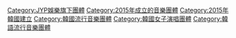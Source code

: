 {{Cat main|TWICE}}
[[Category:JYP娛樂旗下團體|Category:JYP娛樂旗下團體]]
[[Category:2015年成立的音樂團體|Category:2015年成立的音樂團體]]
[[Category:2015年韓國建立|Category:2015年韓國建立]]
[[Category:韓國流行音樂團體|Category:韓國流行音樂團體]]
[[Category:韓國女子演唱團體|Category:韓國女子演唱團體]]
[[Category:韓語流行音樂團體|Category:韓語流行音樂團體]]